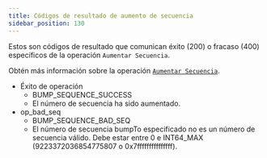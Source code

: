 ```yaml
---
title: Códigos de resultado de aumento de secuencia
sidebar_position: 130
---
```



Estos son códigos de resultado que comunican éxito (200) o fracaso (400) específicos de la operación `Aumentar Secuencia`.

Obtén más información sobre la operación [`Aumentar Secuencia`](../../../../../../../learn/fundamentals/transactions/list-of-operations.mdx#bump-sequence).

<AttributeTable>

- Éxito de operación
  - BUMP_SEQUENCE_SUCCESS
  - El número de secuencia ha sido aumentado.
- op_bad_seq
  - BUMP_SEQUENCE_BAD_SEQ
  - El número de secuencia bumpTo especificado no es un número de secuencia válido. Debe estar entre 0 e INT64_MAX (9223372036854775807 o 0x7fffffffffffffff).

</AttributeTable>
